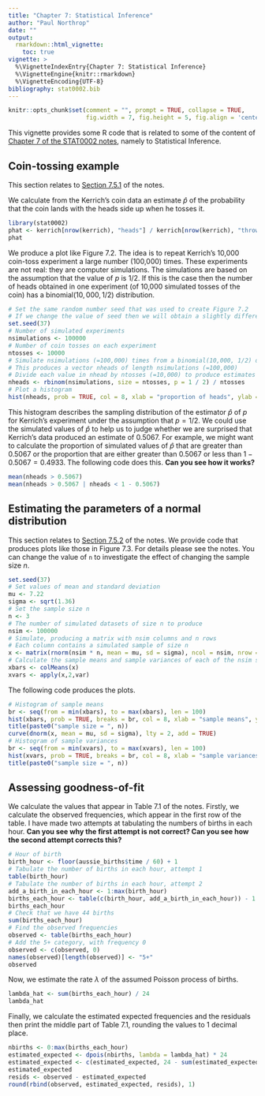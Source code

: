 ```yaml
---
title: "Chapter 7: Statistical Inference"
author: "Paul Northrop"
date: ""
output: 
  rmarkdown::html_vignette:
    toc: true
vignette: >
  %\VignetteIndexEntry{Chapter 7: Statistical Inference}
  %\VignetteEngine{knitr::rmarkdown}
  %\VignetteEncoding{UTF-8}
bibliography: stat0002.bib
---
```


```r
knitr::opts_chunk$set(comment = "", prompt = TRUE, collapse = TRUE,
                      fig.width = 7, fig.height = 5, fig.align = 'center')
```

This vignette provides some R code that is related to some of the content of [Chapter 7 of the STAT0002 notes](https://paulnorthrop.github.io/stat0002book/inference.html), namely to Statistical Inference.

## Coin-tossing example

This section relates to [Section 7.5.1](https://paulnorthrop.github.io/stat0002book/inference.html#simulation-coin-tossing-example) of the notes.

We calculate from the Kerrich's coin data an estimate $\hat{p}$ of the probability that the coin lands with the heads side up when he tosses it.

```r
library(stat0002)
phat <- kerrich[nrow(kerrich), "heads"] / kerrich[nrow(kerrich), "throws"]
phat
```

We produce a plot like Figure 7.2.  The idea is to repeat Kerrich's 10,000 coin-toss experiment a large number (100,000) times. These experiments are not real: they are computer simulations.  The simulations are based on the assumption that the value of $p$ is $1/2$. If this is the case then the number of heads obtained in one experiment (of 10,000 simulated tosses of the coin) has a binomial($10,000, 1/2$) distribution.

```r
# Set the same random number seed that was used to create Figure 7.2
# If we change the value of seed then we will obtain a slightly different plot
set.seed(37)
# Number of simulated experiments
nsimulations <- 100000
# Number of coin tosses on each experiment
ntosses <- 10000
# Simulate nsimulations (=100,000) times from a binomial(10,000, 1/2) distribution
# This produces a vector nheads of length nsimulations (=100,000)
# Divide each value in nhead by ntosses (=10,000) to produce estimates of p 
nheads <- rbinom(nsimulations, size = ntosses, p = 1 / 2) / ntosses
# Plot a histogram
hist(nheads, prob = TRUE, col = 8, xlab = "proportion of heads", ylab = "density", main = "")
```

This histogram describes the sampling distribution of the estimator $\hat{p}$ of $p$ for Kerrich's experiment under the assumption that $p = 1/2$. We could use the simulated values of $\hat{p}$ to help us to judge whether we are surprised that Kerrich's data produced an estimate of 0.5067.  For example, we might want to calculate the proportion of simulated values of $\hat{p}$ that are greater than $0.5067$ or the proportion that are either greater than $0.5067$ or less than $1 - 0.5067 = 0.4933$.  The following code does this.  **Can you see how it works?**

```r
mean(nheads > 0.5067)
mean(nheads > 0.5067 | nheads < 1 - 0.5067)
```

## Estimating the parameters of a normal distribution

This section relates to [Section 7.5.2](https://paulnorthrop.github.io/stat0002book/inference.html#simnorm) of the notes.  We provide code that produces plots like those in Figure 7.3.  For details please see the notes.  You can change the value of `n` to investigate the effect of changing the sample size $n$.

```r
set.seed(37)
# Set values of mean and standard deviation
mu <- 7.22
sigma <- sqrt(1.36)
# Set the sample size n
n <- 3
# The number of simulated datasets of size n to produce
nsim <- 100000
# Simulate, producing a matrix with nsim columns and n rows
# Each column contains a simulated sample of size n
x <- matrix(rnorm(nsim * n, mean = mu, sd = sigma), ncol = nsim, nrow = n)
# Calculate the sample means and sample variances of each of the nsim samples
xbars <- colMeans(x)
xvars <- apply(x,2,var)
```

The following code produces the plots.

```r
# Histogram of sample means
br <- seq(from = min(xbars), to = max(xbars), len = 100)
hist(xbars, prob = TRUE, breaks = br, col = 8, xlab = "sample means", ylab = "density", main = "")
title(paste0("sample size = ", n))
curve(dnorm(x, mean = mu, sd = sigma), lty = 2, add = TRUE)
# Histogram of sample variances
br <- seq(from = min(xvars), to = max(xvars), len = 100)
hist(xvars, prob = TRUE, breaks = br, col = 8, xlab = "sample variances", ylab = "density", main = "")
title(paste0("sample size = ", n))
```

## Assessing goodness-of-fit

We calculate the values that appear in Table 7.1 of the notes.  Firstly, we calculate the observed frequencies, which appear in the first row of the table.  I have made two attempts at tabulating the numbers of births in each hour. **Can you see why the first attempt is not correct? Can you see how the second attempt corrects this?**

```r
# Hour of birth
birth_hour <- floor(aussie_births$time / 60) + 1
# Tabulate the number of births in each hour, attempt 1
table(birth_hour)
# Tabulate the number of births in each hour, attempt 2
add_a_birth_in_each_hour <- 1:max(birth_hour)
births_each_hour <- table(c(birth_hour, add_a_birth_in_each_hour)) - 1
births_each_hour
# Check that we have 44 births
sum(births_each_hour)
# Find the observed frequencies
observed <- table(births_each_hour)
# Add the 5+ category, with frequency 0
observed <- c(observed, 0)
names(observed)[length(observed)] <- "5+" 
observed
```

Now, we estimate the rate $\lambda$ of the assumed Poisson process of births.

```r
lambda_hat <- sum(births_each_hour) / 24
lambda_hat
```

Finally, we calculate the estimated expected frequencies and the residuals then print the middle part of Table 7.1, rounding the values to 1 decimal place.

```r
nbirths <- 0:max(births_each_hour)
estimated_expected <- dpois(nbirths, lambda = lambda_hat) * 24
estimated_expected <- c(estimated_expected, 24 - sum(estimated_expected))
estimated_expected
resids <- observed - estimated_expected
round(rbind(observed, estimated_expected, resids), 1)
```

<script type="text/x-mathjax-config">
   MathJax.Hub.Config({  "HTML-CSS": { minScaleAdjust: 125, availableFonts: [] }  });
</script>
